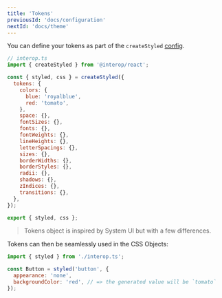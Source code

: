 ```yaml
---
title: 'Tokens'
previousId: 'docs/configuration'
nextId: 'docs/theme'
---
```


You can define your tokens as part of the `createStyled` [config]().

```jsx
// interop.ts
import { createStyled } from '@interop/react';

const { styled, css } = createStyled({
  tokens: {
    colors: {
      blue: 'royalblue',
      red: 'tomato',
    },
    space: {},
    fontSizes: {},
    fonts: {},
    fontWeights: {},
    lineHeights: {},
    letterSpacings: {},
    sizes: {},
    borderWidths: {},
    borderStyles: {},
    radii: {},
    shadows: {},
    zIndices: {},
    transitions: {},
  },
});

export { styled, css };
```

> Tokens object is inspired by System UI but with a few differences.

Tokens can then be seamlessly used in the CSS Objects:

```jsx
import { styled } from './interop.ts';

const Button = styled('button', {
  appearance: 'none',
  backgroundColor: 'red', // => the generated value will be `tomato`
});
```
